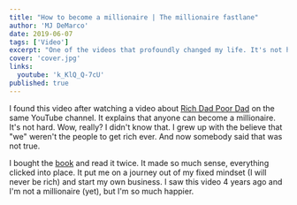 ```yaml
---
title: "How to become a millionaire | The millionaire fastlane"
author: 'MJ DeMarco'
date: 2019-06-07
tags: ['Video']
excerpt: "One of the videos that profoundly changed my life. It's not hard to become a millionaire, it's just a lot of work."
cover: 'cover.jpg'
links:
  youtube: 'k_KlQ_Q-7cU'
published: true
---
```


I found this video after watching a video about [Rich Dad Poor Dad](/books/rich-dad-poor-dad) on the same YouTube channel. It explains that anyone can become a millionaire. It's not hard. Wow, really? I didn't know that. I grew up with the believe that "we" weren't the people to get rich ever. And now somebody said that was not true.

I bought the [book](/books/the-millionaire-fastlane) and read it twice. It made so much sense, everything clicked into place. It put me on a journey out of my fixed mindset (I will never be rich) and start my own business. I saw this video 4 years ago and I'm not a millionaire (yet), but I'm so much happier.